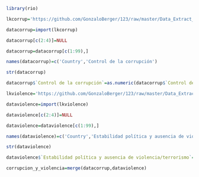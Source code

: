 
```r
library(rio) 
```
```r
lkcorrup='https://github.com/GonzaloBerger/123/raw/master/Data_Extract_From_Worldwide_Governance_control_of_corruption.xlsx'
```
```r
datacorrup=import(lkcorrup)
```
```r
datacorrup[c(2:4)]=NULL
```
```r
datacorrup=datacorrup[c(1:99),]
```
```r
names(datacorrup)=c('Country','Control de la corrupción')
```
```r
str(datacorrup)
```
```r
datacorrup$`Control de la corrupción`=as.numeric(datacorrup$`Control de la corrupción`)
```
```r
lkviolence='https://github.com/GonzaloBerger/123/raw/master/Data_Extract_From_Worldwide_Governance_Indicators_political_stability_and_absence_of_violence.xlsx'
```
```r
dataviolence=import(lkviolence)
```
```r
dataviolence[c(2:4)]=NULL
```
```r
dataviolence=dataviolence[c(1:99),]
```
```r
names(dataviolence)=c('Country','Estabilidad política y ausencia de violencia/terrorismo')
```
```r
str(dataviolence)
```

```r
dataviolence$`Estabilidad política y ausencia de violencia/terrorismo`=as.numeric(dataviolence$`Estabilidad política y ausencia de violencia/terrorismo`)
```

```r
corrupcion_y_violencia=merge(datacorrup,dataviolence)
```

